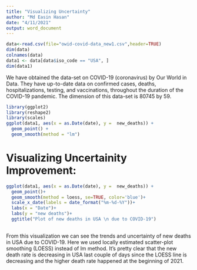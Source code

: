 ---
title: "Visualizing Uncertainty"
author: "Md Easin Hasan"
date: "4/11/2021"
output: word_document
---

```{r}
data<-read.csv(file="owid-covid-data_new1.csv",header=TRUE)
dim(data)
colnames(data)
data1 <- data[data$iso_code == "USA", ] 
dim(data1)
```

We have obtained the data-set on COVID-19 (coronavirus) by Our World in Data. They have up-to-date data on confirmed cases, deaths, hospitalizations, testing, and vaccinations, throughout the duration of the COVID-19 pandemic. The dimension of this data-set is 80745 by 59.

```{r, warning=FALSE}
library(ggplot2)
library(reshape2)
library(scales)
ggplot(data1, aes(x = as.Date(date), y =  new_deaths)) + 
  geom_point() + 
  geom_smooth(method = "lm")

```

# Visualizing Uncertainity Improvement:
```{r, warning=FALSE}
ggplot(data1, aes(x = as.Date(date), y =  new_deaths)) + 
  geom_point()+
  geom_smooth(method = loess, se=TRUE, color='blue')+
  scale_x_date(labels = date_format("%m-%d-%Y"))+
  labs(x = "Date")+
  labs(y = "new deaths")+
  ggtitle("Plot of new deaths in USA \n due to COVID-19")
  

```

From this visualization we can see the trends and uncertainty of new deaths in USA due to COVID-19. Here we used locally estimated scatter-plot smoothing (LOESS) instead of lm method. It's pretty clear that the new death rate is decreasing in USA last couple of days since the LOESS line is decreasing and the higher death rate happened at the beginning of 2021.

